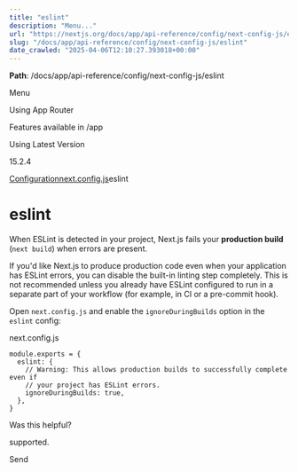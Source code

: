 ---
title: "eslint"
description: "Menu..."
url: "https://nextjs.org/docs/app/api-reference/config/next-config-js/eslint"
slug: "/docs/app/api-reference/config/next-config-js/eslint"
date_crawled: "2025-04-06T12:10:27.393018+00:00"
---

**Path**: /docs/app/api-reference/config/next-config-js/eslint

Menu

Using App Router

Features available in /app

Using Latest Version

15.2.4

[Configuration](/docs/app/api-reference/config)[next.config.js](/docs/app/api-reference/config/next-config-js)eslint

# eslint

When ESLint is detected in your project, Next.js fails your **production build** (`next build`) when errors are present.

If you'd like Next.js to produce production code even when your application has ESLint errors, you can disable the built-in linting step completely. This is not recommended unless you already have ESLint configured to run in a separate part of your workflow (for example, in CI or a pre-commit hook).

Open `next.config.js` and enable the `ignoreDuringBuilds` option in the `eslint` config:

next.config.js

```
module.exports = {
  eslint: {
    // Warning: This allows production builds to successfully complete even if
    // your project has ESLint errors.
    ignoreDuringBuilds: true,
  },
}
```

Was this helpful?

supported.

Send
